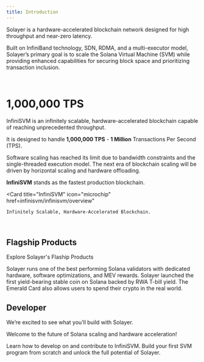 ```yaml
---
title: Introduction
---
```


Solayer is a hardware-accelerated blockchain network designed for high throughput and near-zero latency. 

Built on InfiniBand technology, SDN, RDMA, and a multi-executor model, Solayer’s primary goal is to scale the Solana Virtual Machine (SVM) while providing enhanced capabilities for securing block space and prioritizing transaction inclusion.

<br />

# 1,000,000 TPS

InfiniSVM is an infinitely scalable, hardware-accelerated blockchain capable of reaching unprecedented throughput. 

It is designed to handle **1,000,000 TPS** - **1 Million** Transactions Per Second (TPS).  

Software scaling has reached its limit due to bandwidth constraints and the single-threaded execution model. 
The next era of blockchain scaling will be driven by horizontal scaling and hardware offloading.  



**InfiniSVM** stands as the fastest production blockchain.

  <Card
    title="InfiniSVM"
    icon="microchip"
    href=infinisvm/infinisvm/overview"
  >
    Infinitely Scalable, Hardware-Accelerated Blockchain.
  </Card>

<br />

## Flagship Products

Explore Solayer's Flaship Products

<CardGroup cols={2}>
  <Card
    title="sSOL & MegaValidator"
    icon="circle-nodes"
    href="assets/ssol/overview"
  >
    Solayer runs one of the best performing Solana validators with dedicated hardware, software optimizations, and MEV rewards.
  </Card>
  <Card
    title="sUSD & Emerald Card"
    icon="coins"
    href="assets/susd/yield-bearing-stablecoin/what-is-susd"
  >
    Solayer launched the first yield-bearing stable coin on Solana backed by RWA T-bill yield. The Emerald Card also allows users to spend their crypto in the real world.
  </Card>
</CardGroup>

<br />

## Developer

We’re excited to see what you’ll build with Solayer. 

Welcome to the future of Solana scaling and hardware acceleration!

<CardGroup cols={2}>
  <Card
    title="Developer Tools"
    icon="screwdriver-wrench"
    href="developers/developer-tools/transacion-acceleration"
  >
    Learn how to develop on and contribute to InfiniSVM.
  </Card>
  <Card
    title="Learn SVM"
    icon="graduation-cap"
    href="developers/learn-svm/guideline"
  >
    Build your first SVM program from scratch and unlock the full potential of Solayer.
  </Card>
</CardGroup>



